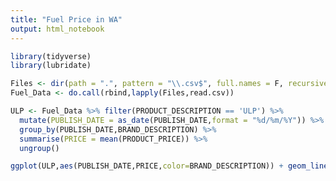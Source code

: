 ```yaml
---
title: "Fuel Price in WA"
output: html_notebook
---
```


```r
library(tidyverse)
library(lubridate)
```

```r
Files <- dir(path = ".", pattern = "\\.csv$", full.names = F, recursive = TRUE)
Fuel_Data <- do.call(rbind,lapply(Files,read.csv))
```

```r
ULP <- Fuel_Data %>% filter(PRODUCT_DESCRIPTION == 'ULP') %>%
  mutate(PUBLISH_DATE = as_date(PUBLISH_DATE,format = "%d/%m/%Y")) %>% 
  group_by(PUBLISH_DATE,BRAND_DESCRIPTION) %>% 
  summarise(PRICE = mean(PRODUCT_PRICE)) %>% 
  ungroup()
```
```r
ggplot(ULP,aes(PUBLISH_DATE,PRICE,color=BRAND_DESCRIPTION)) + geom_line() + theme_minimal()
```

